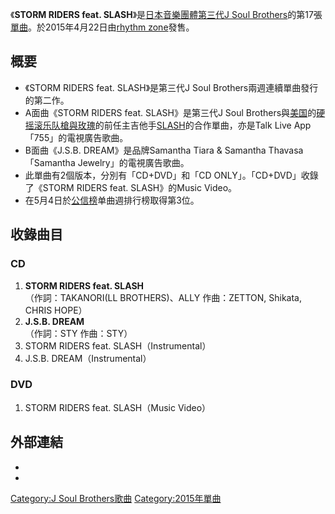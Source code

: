 {{expand|time=2015-05-12T23:11:13+00:00}}
{{unreferenced|time=2015-05-12T23:11:13+00:00}}
{{Infobox Single 
| Name           = STORM RIDERS feat. SLASH
| Artist         = [[J_Soul_Brothers|三代目J Soul Brothers]]
| Album          = [[THE_JSB_LEGACY|THE JSB LEGACY]]
| A-side         = STORM RIDERS feat. SLASH
| B-side         = J.S.B. DREAM
| Released       = {{flagicon|Japan}}2015年4月22日
| Format         = [[單曲|單曲]]
| Recorded       = 2015年<br/>{{JPN}}
| Genre          = [[J-POP|J-POP]] 
| Length         = 
| Label          = [[rhythm_zone|rhythm zone]]
| Writer         = 
| Producer       = [[五十嵐廣行|HIRO]]
| Certification  = * 金（[[日本唱片協會|日本唱片協會]]）
| Chart position = *週榜第3位（[[Oricon公信榜|Oricon公信榜]]）
* 2015年4月月榜第5位（Oricon公信榜）
* 2015上半年度年排名第27名
* 2015年度年榜第51名（Oricon公信榜）
| Last single    = [[starting_over|starting over]]<br/>（2015年） 
| This single    = '''STORM RIDERS feat. SLASH'''<br/>（2015年）
| Next single    = [[Summer_Madness|Summer Madness]]<br/>（2015年）
| Misc           = 
}}
《'''STORM RIDERS feat. SLASH'''》是[[日本|日本]][[音樂團體|音樂團體]][[J_Soul_Brothers|第三代J Soul Brothers]]的第17張[[單曲|單曲]]。於2015年4月22日由[[rhythm_zone|rhythm zone]]發售。

== 概要 ==
* 《STORM RIDERS feat. SLASH》是第三代J Soul Brothers兩週連續單曲發行的第二作。
* A面曲《STORM RIDERS feat. SLASH》是第三代J Soul Brothers與[[美国|美国]]的[[硬摇滚乐|硬摇滚]][[乐队|乐队]][[槍與玫瑰|槍與玫瑰]]的前任主吉他手[[史萊許|SLASH]]的合作單曲，亦是Talk Live App「755」的電視廣告歌曲。
* B面曲《J.S.B. DREAM》是品牌Samantha Tiara & Samantha Thavasa 「Samantha Jewelry」的電視廣告歌曲。
* 此單曲有2個版本，分別有「CD+DVD」和「CD ONLY」。「CD+DVD」收錄了《STORM RIDERS feat. SLASH》的Music Video。
* 在5月4日於[[公信榜|公信榜]]单曲週排行榜取得第3位。

== 收錄曲目 ==
=== CD ===
# '''STORM RIDERS feat. SLASH'''<br/>（作詞：TAKANORI(LL BROTHERS)、ALLY 作曲：ZETTON, Shikata, CHRIS HOPE）
# '''J.S.B. DREAM'''<br/>（作詞：STY 作曲：STY）
# STORM RIDERS feat. SLASH（Instrumental）
# J.S.B. DREAM（Instrumental）

=== DVD ===
# STORM RIDERS feat. SLASH（Music Video）


== 外部連結 ==
* {{YouTube|30XOQJrpMP8|STORM RIDERS}}
* {{YouTube|53wnNn8K8sc|J.S.B. DREAM}}

{{J Soul Brothers}}



{{DEFAULTSORT:STORM RIDERS feat. SLASH}}

[[Category:J_Soul_Brothers歌曲|Category:J Soul Brothers歌曲]]
[[Category:2015年單曲|Category:2015年單曲]]